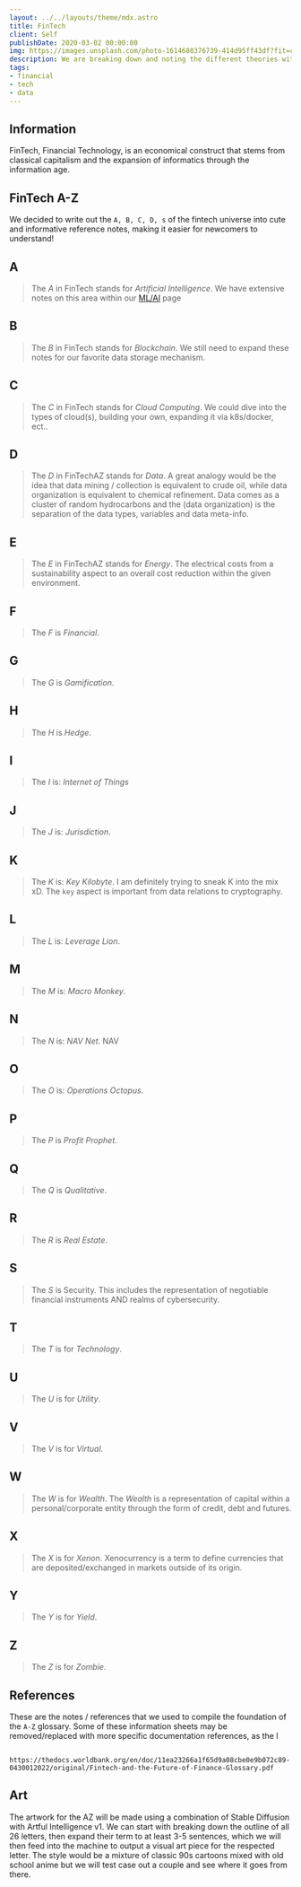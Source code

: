 ```yaml
---
layout: ../../layouts/theme/mdx.astro
title: FinTech
client: Self
publishDate: 2020-03-02 00:00:00
img: https://images.unsplash.com/photo-1614680376739-414d95ff43df?fit=crop&w=1400&h=700&q=75
description: We are breaking down and noting the different theories within fintech.
tags:
- financial
- tech
- data
---
```



## Information

FinTech, Financial Technology, is an economical construct that stems from classical capitalism and the expansion of informatics through the information age.

## FinTech A-Z

We decided to write out the `A, B, C, D, s` of the fintech universe into cute and informative reference notes, making it easier for newcomers to understand!

## A

> The *A* in FinTech stands for *Artificial Intelligence*.
> We have extensive notes on this area within our [ML/AI](https://kbve.com/application/ml/) page

## B

> The *B* in FinTech stands for *Blockchain*.
> We still need to expand these notes for our favorite data storage mechanism.

## C

> The *C* in FinTech stands for *Cloud Computing*.
> We could dive into the types of cloud(s), building your own, expanding it via k8s/docker, ect..

## D

> The *D* in FinTechAZ stands for *Data*.
> A great analogy would be the idea that data mining / collection is equivalent to crude oil, while data organization is equivalent to chemical refinement.
> Data comes as a cluster of random hydrocarbons and the (data organization) is the separation of the data types, variables and data meta-info.

## E

> The *E* in FinTechAZ stands for *Energy*.
> The electrical costs from a sustainability aspect to an overall cost reduction within the given environment.

## F

> The *F* is *Financial*.

## G

> The *G* is *Gamification*.

## H

> The *H* is *Hedge*.

## I

> The *I* is: *Internet of Things*

## J

> The *J* is: *Jurisdiction*.

## K

> The *K* is: *Key Kilobyte*.
> I am definitely trying to sneak K into the mix xD.
> The `key` aspect is important from data relations to cryptography.

## L

> The *L* is: *Leverage Lion*.

## M

> The *M* is: *Macro Monkey*.

## N

> The *N* is: *NAV Net*.
> NAV

## O

> The *O* is: *Operations Octopus*.

## P

> The *P* is *Profit Prophet*.

## Q

> The *Q* is *Qualitative*.

## R

> The *R* is *Real Estate*.

## S

> The *S* is Security.
> This includes the representation of negotiable financial instruments AND realms of cybersecurity.

## T

> The *T* is for *Technology*.

## U

> The *U* is for *Utility*.

## V

> The *V* is for *Virtual*.

## W

> The *W* is for *Wealth*.
> The *Wealth* is a representation of capital within a personal/corporate entity through the form of credit, debt and futures.

## X

> The *X* is for *Xenon*.
> Xenocurrency is a term to define currencies that are deposited/exchanged in markets outside of its origin.

## Y

> The *Y* is for *Yield*.

## Z

> The *Z* is for *Zombie*.

## References

These are the notes / references that we used to compile the foundation of the `A-Z` glossary.
Some of these information sheets may be removed/replaced with more specific documentation references, as the l

```text

https://thedocs.worldbank.org/en/doc/11ea23266a1f65d9a08cbe0e9b072c89-0430012022/original/Fintech-and-the-Future-of-Finance-Glossary.pdf

```

## Art

The artwork for the AZ will be made using a combination of Stable Diffusion with Artful Intelligence v1. We can start with breaking down the outline of all 26 letters, then expand their term to at least 3-5 sentences, which we will then feed into the machine to output a visual art piece for the respected letter. The style would be a mixture of classic 90s cartoons mixed with old school anime but we will test case out a couple and see where it goes from there.
